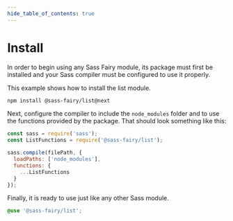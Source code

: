 ```yaml
---
hide_table_of_contents: true
---
```


# Install

In order to begin using any Sass Fairy module, its package must first be installed and your Sass compiler must be configured to use it properly.

This example shows how to install the list module.

```sh
npm install @sass-fairy/list@next
```

Next, configure the compiler to include the `node_modules` folder and to use the functions provided by the package. That should look something like this:

```js
const sass = require('sass');
const ListFunctions = require('@sass-fairy/list');

sass.compile(filePath, {
  loadPaths: ['node_modules'],
  functions: {
    ...ListFunctions
  }
});
```

Finally, it is ready to use just like any other Sass module.

```scss
@use '@sass-fairy/list';
```
